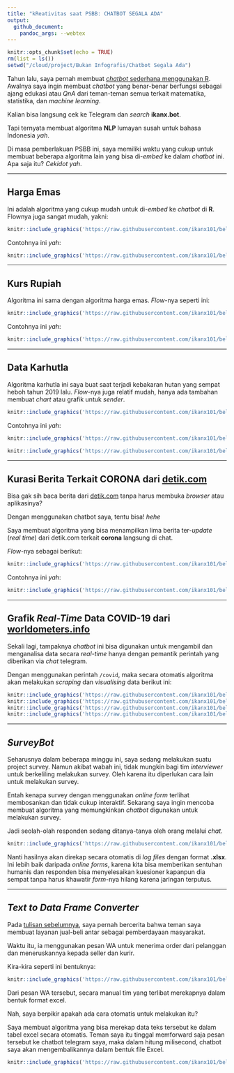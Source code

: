 ```yaml
---
title: "kReativitas saat PSBB: CHATBOT SEGALA ADA"
output: 
  github_document:
    pandoc_args: --webtex
---
```


```r
knitr::opts_chunk$set(echo = TRUE)
rm(list = ls())
setwd("/cloud/project/Bukan Infografis/Chatbot Segala Ada")
```

Tahun lalu, saya pernah membuat [_chatbot_ sederhana menggunakan R](https://passingthroughresearcher.wordpress.com/2019/08/28/membuat-chatbot-sederhana-di-telegram/). Awalnya saya ingin membuat _chatbot_ yang benar-benar berfungsi sebagai ajang edukasi atau _QnA_ dari teman-teman semua terkait matematika, statistika, dan _machine learning_.

Kalian bisa langsung cek ke Telegram dan _search_ __ikanx.bot__.

Tapi ternyata membuat algoritma __NLP__ lumayan susah untuk bahasa Indonesia _yah_.

Di masa pemberlakuan PSBB ini, saya memiliki waktu yang cukup untuk membuat beberapa algoritma lain yang bisa di-_embed_ ke dalam _chatbot_ ini. Apa saja itu? _Cekidot yah_.

___

## Harga Emas

Ini adalah algoritma yang cukup mudah untuk di-_embed_ ke _chatbot_ di __R__. Flownya juga sangat mudah, yakni:

```r
knitr::include_graphics('https://raw.githubusercontent.com/ikanx101/belajaR/master/Bukan%20Infografis/Chatbot%20Segala%20Ada/chunk/unnamed-chunk-1-1.png')
```

Contohnya ini _yah_:

```r
knitr::include_graphics('https://raw.githubusercontent.com/ikanx101/belajaR/master/Bukan%20Infografis/Chatbot%20Segala%20Ada/resources/emas.PNG')
```

___

## Kurs Rupiah

Algoritma ini sama dengan algoritma harga emas. _Flow_-nya seperti ini:

```r
knitr::include_graphics('https://raw.githubusercontent.com/ikanx101/belajaR/master/Bukan%20Infografis/Chatbot%20Segala%20Ada/chunk/unnamed-chunk-3-1.png')
```

Contohnya ini _yah_:

```r
knitr::include_graphics('https://raw.githubusercontent.com/ikanx101/belajaR/master/Bukan%20Infografis/Chatbot%20Segala%20Ada/resources/rupiah.PNG')
```

___

## Data Karhutla

Algoritma karhutla ini saya buat saat terjadi kebakaran hutan yang sempat heboh tahun 2019 lalu. _Flow_-nya juga relatif mudah, hanya ada tambahan membuat _chart_ atau grafik untuk _sender_.

```r
knitr::include_graphics('https://raw.githubusercontent.com/ikanx101/belajaR/master/Bukan%20Infografis/Chatbot%20Segala%20Ada/chunk/unnamed-chunk-5-1.png')
```


Contohnya ini _yah_:

```r
knitr::include_graphics('https://raw.githubusercontent.com/ikanx101/belajaR/master/Bukan%20Infografis/Chatbot%20Segala%20Ada/resources/karhutla.PNG')
```

```r
knitr::include_graphics('https://raw.githubusercontent.com/ikanx101/belajaR/master/Bukan%20Infografis/Chatbot%20Segala%20Ada/resources/sipongi.png')
```

____

## Kurasi Berita Terkait CORONA dari [detik.com](https://www.detik.com/)

Bisa gak sih baca berita dari [detik.com](https://www.detik.com/) tanpa harus membuka _browser_ atau aplikasinya?

Dengan menggunakan chatbot saya, tentu bisa! _hehe_

Saya membuat algoritma yang bisa menampilkan lima berita ter-_update_ (_real time_) dari detik.com terkait __corona__ langsung di chat.

_Flow_-nya sebagai berikut:

```r
knitr::include_graphics('https://raw.githubusercontent.com/ikanx101/belajaR/master/Bukan%20Infografis/Chatbot%20Segala%20Ada/chunk/unnamed-chunk-8-1.png')
```

Contohnya ini _yah_:

```r
knitr::include_graphics('https://raw.githubusercontent.com/ikanx101/belajaR/master/Bukan%20Infografis/Chatbot%20Segala%20Ada/resources/corona.PNG')
```

____

## Grafik _Real-Time_ Data COVID-19 dari [worldometers.info](https://www.worldometers.info/coronavirus/)

Sekali lagi, tampaknya _chatbot_ ini bisa digunakan untuk mengambil dan menganalisa data secara _real-time_ hanya dengan pemantik perintah yang diberikan via _chat_ telegram.

Dengan menggunakan perintah `/covid`, maka secara otomatis algoritma akan melakukan _scraping_ dan _visualising_ data berikut ini:

```r
knitr::include_graphics('https://raw.githubusercontent.com/ikanx101/belajaR/master/Bukan%20Infografis/Chatbot%20Segala%20Ada/resources/covid 19 1.png')
knitr::include_graphics('https://raw.githubusercontent.com/ikanx101/belajaR/master/Bukan%20Infografis/Chatbot%20Segala%20Ada/resources/covid 19 2.png')
knitr::include_graphics('https://raw.githubusercontent.com/ikanx101/belajaR/master/Bukan%20Infografis/Chatbot%20Segala%20Ada/resources/covid 19 3.png')
knitr::include_graphics('https://raw.githubusercontent.com/ikanx101/belajaR/master/Bukan%20Infografis/Chatbot%20Segala%20Ada/resources/covid 19 4.png')
```

____

## _SurveyBot_

Seharusnya dalam beberapa minggu ini, saya sedang melakukan suatu project survey. Namun akibat wabah ini, tidak mungkin bagi tim _interviewer_ untuk berkeliling melakukan survey. Oleh karena itu diperlukan cara lain untuk melakukan survey.

Entah kenapa survey dengan menggunakan _online form_ terlihat membosankan dan tidak cukup interaktif. Sekarang saya ingin mencoba membuat algoritma yang memungkinkan _chatbot_ digunakan untuk melakukan survey.

Jadi seolah-olah responden sedang ditanya-tanya oleh orang melalui _chat_.

```r
knitr::include_graphics('https://raw.githubusercontent.com/ikanx101/belajaR/master/Bukan%20Infografis/Chatbot%20Segala%20Ada/resources/survey bot.PNG')
```

Nanti hasilnya akan direkap secara otomatis di _log files_ dengan format __.xlsx__. Ini lebih baik daripada _online forms_, karena kita bisa memberikan sentuhan humanis dan responden bisa menyelesaikan kuesioner kapanpun dia sempat tanpa harus khawatir _form_-nya hilang karena jaringan terputus.

_____

## _Text to Data Frame Converter_

Pada [tulisan sebelumnya](https://ikanx101.github.io/blog/pas-banget/), saya pernah bercerita bahwa teman saya membuat layanan jual-beli antar sebagai pemberdayaan masyarakat.

Waktu itu, ia menggunakan pesan WA untuk menerima order dari pelanggan dan meneruskannya kepada seller dan kurir.

Kira-kira seperti ini bentuknya:

```r
knitr::include_graphics('https://raw.githubusercontent.com/ikanx101/belajaR/master/Bukan%20Infografis/Chatbot%20Segala%20Ada/resources/pas banget.PNG')
```

Dari pesan WA tersebut, secara manual tim yang terlibat merekapnya dalam bentuk format excel.

Nah, saya berpikir apakah ada cara otomatis untuk melakukan itu?

Saya membuat algoritma yang bisa merekap data teks tersebut ke dalam tabel excel secara otomatis. Teman saya itu tinggal memforward saja pesan tersebut ke chatbot telegram saya, maka dalam hitung milisecond, chatbot saya akan mengembalikannya dalam bentuk file Excel.

```r
knitr::include_graphics('https://raw.githubusercontent.com/ikanx101/belajaR/master/Bukan%20Infografis/Chatbot%20Segala%20Ada/resources/rekap pas.PNG')
```
